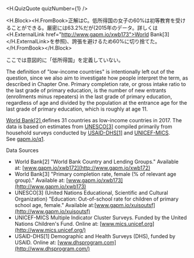 
<H.QuizQuote quizNumber={1} />

<H.Block><H.FromBook>正解はC。低所得国の女子の60%は初等教育を受けることができる。厳密には63.2%だが(2015年のデータ。詳しくは<H.ExternalLink href="http://www.gapm.io/xwb173">World Bank[3]</H.ExternalLink>を参照)、誇張を避けるため60%に切り捨てた。</H.FromBook></H.Block>

ここでは意図的に「低所得国」を定義していない。

The definition of "low-income countries" is intentionally left out of the question, since we also aim to investigate how people interpret the term, as described in Chapter One. Primary completion rate, or gross intake ratio to the last grade of primary education, is the number of new entrants (enrollments minus repeaters) in the last grade of primary education, regardless of age and divided by the population at the entrance age for the last grade of primary education, which is roughly at age 11.

[World Bank[2] ](http://gapm.io/xwb172)defines 31 countries as low-income countries in 2017. The data is based on estimates from [UNESCO[3]](http://gapm.io/xuisoutsf) compiled primarily from household surveys conducted by [USAID-DHS[1]](https://dhsprogram.com/) and [UNICEF-MICS](http://mics.unicef.org/). See [gapm.io/q1](http://gapm.io/q1).

Data Sources

-   World Bank[2] "World Bank Country and Lending Groups." Available at: [www.gapm.io/xwb172](http://www.gapm.io/xwb172)
-   World Bank[3] "Primary completion rate, female (% of relevant age group)." Available at: [www.gapm.io/xwb173](http://www.gapm.io/xwb173)
-   UNESCO[3] (United Nations Educational, Scientific and Cultural Organization) "Education: Out-of-school rate for children of primary school age, female." Available at:[www.gapm.io/xuisoutsf](http://www.gapm.io/xuisoutsf)
-   UNICEF-MICS Multiple Indicator Cluster Surveys. Funded by the United Nations Children's Fund. Online at: [www.mics.unicef.org](http://www.mics.unicef.org/)
-   USAID-DHS[1] Demographic and Health Surveys (DHS), funded by USAID. Online at: [www.dhsprogram.com](http://www.dhsprogram.com/)
